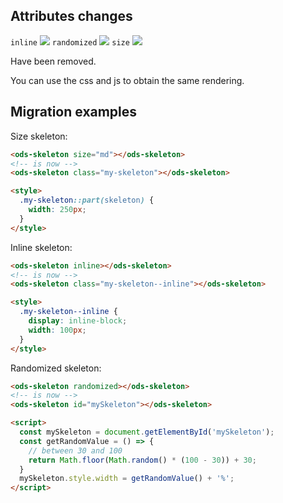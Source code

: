 ## Attributes changes

`inline` <img src="https://img.shields.io/badge/removed-FF0000" />
`randomized` <img src="https://img.shields.io/badge/removed-FF0000" />
`size` <img src="https://img.shields.io/badge/removed-FF0000" />

Have been removed.

You can use the css and js to obtain the same rendering.

## Migration examples

Size skeleton:
```html
<ods-skeleton size="md"></ods-skeleton>
<!-- is now -->
<ods-skeleton class="my-skeleton"></ods-skeleton>

<style>
  .my-skeleton::part(skeleton) {
    width: 250px;
  }
</style>
```

Inline skeleton:
```html
<ods-skeleton inline></ods-skeleton>
<!-- is now -->
<ods-skeleton class="my-skeleton--inline"></ods-skeleton>

<style>
  .my-skeleton--inline {
    display: inline-block;
    width: 100px;
  }
</style>
```

Randomized skeleton:
```html
<ods-skeleton randomized></ods-skeleton>
<!-- is now -->
<ods-skeleton id="mySkeleton"></ods-skeleton>

<script>
  const mySkeleton = document.getElementById('mySkeleton');
  const getRandomValue = () => {
    // between 30 and 100
    return Math.floor(Math.random() * (100 - 30)) + 30;
  }
  mySkeleton.style.width = getRandomValue() + '%';
</script>
```
